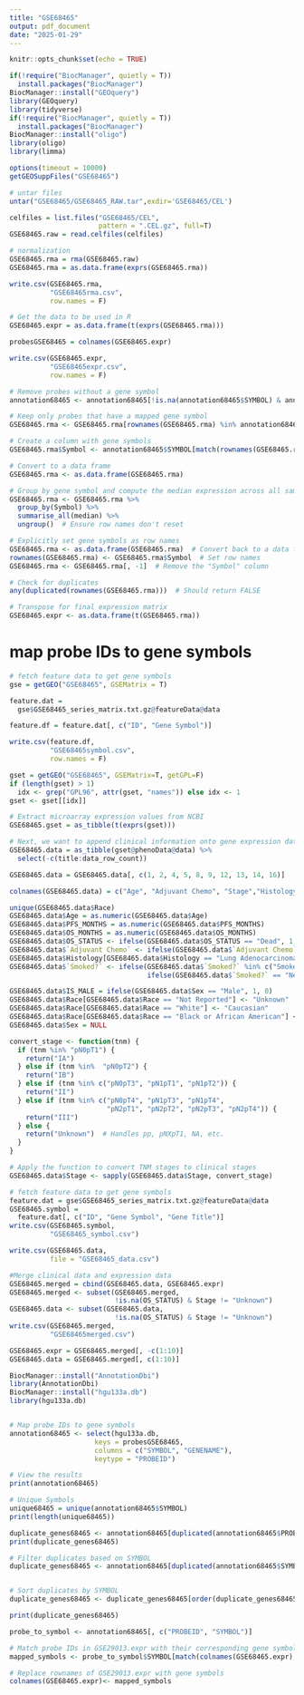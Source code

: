 ```yaml
---
title: "GSE68465"
output: pdf_document
date: "2025-01-29"
---
```


```r
knitr::opts_chunk$set(echo = TRUE)
```


```r
if(!require("BiocManager", quietly = T))
  install.packages("BiocManager")
BiocManager::install("GEOquery")
library(GEOquery)
library(tidyverse)
if(!require("BiocManager", quietly = T))
  install.packages("BiocManager")
BiocManager::install("oligo")
library(oligo)
library(limma)
```

```r
options(timeout = 10000)
getGEOSuppFiles("GSE68465")

# untar files
untar("GSE68465/GSE68465_RAW.tar",exdir='GSE68465/CEL')

celfiles = list.files("GSE68465/CEL",
                      pattern = ".CEL.gz", full=T)
GSE68465.raw = read.celfiles(celfiles)

# normalization 
GSE68465.rma = rma(GSE68465.raw)
GSE68465.rma = as.data.frame(exprs(GSE68465.rma))

write.csv(GSE68465.rma, 
          "GSE68465rma.csv",
          row.names = F)

# Get the data to be used in R
GSE68465.expr = as.data.frame(t(exprs(GSE68465.rma)))

probesGSE68465 = colnames(GSE68465.expr)

write.csv(GSE68465.expr, 
          "GSE68465expr.csv",
          row.names = F)

```

```r
# Remove probes without a gene symbol
annotation68465 <- annotation68465[!is.na(annotation68465$SYMBOL) & annotation68465$SYMBOL != "", ]

# Keep only probes that have a mapped gene symbol
GSE68465.rma <- GSE68465.rma[rownames(GSE68465.rma) %in% annotation68465$PROBEID, ]

# Create a column with gene symbols
GSE68465.rma$Symbol <- annotation68465$SYMBOL[match(rownames(GSE68465.rma), annotation68465$PROBEID)]

# Convert to a data frame
GSE68465.rma <- as.data.frame(GSE68465.rma)

# Group by gene symbol and compute the median expression across all samples
GSE68465.rma <- GSE68465.rma %>%
  group_by(Symbol) %>%
  summarise_all(median) %>%
  ungroup()  # Ensure row names don't reset

# Explicitly set gene symbols as row names
GSE68465.rma <- as.data.frame(GSE68465.rma)  # Convert back to a data frame
rownames(GSE68465.rma) <- GSE68465.rma$Symbol  # Set row names
GSE68465.rma <- GSE68465.rma[, -1]  # Remove the "Symbol" column

# Check for duplicates
any(duplicated(rownames(GSE68465.rma)))  # Should return FALSE

# Transpose for final expression matrix
GSE68465.expr <- as.data.frame(t(GSE68465.rma))
```

# map probe IDs to gene symbols
```r
# fetch feature data to get gene symbols
gse = getGEO("GSE68465", GSEMatrix = T)

feature.dat = 
  gse$GSE68465_series_matrix.txt.gz@featureData@data

feature.df = feature.dat[, c("ID", "Gene Symbol")]

write.csv(feature.df, 
          "GSE68465symbol.csv", 
          row.names = F)

gset = getGEO("GSE68465", GSEMatrix=T, getGPL=F)
if (length(gset) > 1) 
  idx <- grep("GPL96", attr(gset, "names")) else idx <- 1
gset <- gset[[idx]]

# Extract microarray expression values from NCBI
GSE68465.gset = as_tibble(t(exprs(gset)))

# Next, we want to append clinical information onto gene expression data
GSE68465.data = as_tibble(gset@phenoData@data) %>%
  select(-c(title:data_row_count))

GSE68465.data = GSE68465.data[, c(1, 2, 4, 5, 8, 9, 12, 13, 14, 16)]

colnames(GSE68465.data) = c("Age", "Adjuvant Chemo", "Stage","Histology", "PFS_MONTHS", "OS_MONTHS", "Race", "Sex", "Smoked?", "OS_STATUS")

unique(GSE68465.data$Race)
GSE68465.data$Age = as.numeric(GSE68465.data$Age)
GSE68465.data$PFS_MONTHS = as.numeric(GSE68465.data$PFS_MONTHS)
GSE68465.data$OS_MONTHS = as.numeric(GSE68465.data$OS_MONTHS)
GSE68465.data$OS_STATUS <- ifelse(GSE68465.data$OS_STATUS == "Dead", 1, 0)
GSE68465.data$`Adjuvant Chemo` <- ifelse(GSE68465.data$`Adjuvant Chemo` == "Yes", 1, 0)
GSE68465.data$Histology[GSE68465.data$Histology == "Lung Adenocarcinoma"] <- "Adenocarcinoma"
GSE68465.data$`Smoked?` <- ifelse(GSE68465.data$`Smoked?` %in% c("Smoked in the past", "Currently smoking"), "Yes",
                                  ifelse(GSE68465.data$`Smoked?` == "Never smoked", "No", "Unknown"))

GSE68465.data$IS_MALE = ifelse(GSE68465.data$Sex == "Male", 1, 0)
GSE68465.data$Race[GSE68465.data$Race == "Not Reported"] <- "Unknown"
GSE68465.data$Race[GSE68465.data$Race == "White"] <- "Caucasian"
GSE68465.data$Race[GSE68465.data$Race == "Black or African American"] <- "African American"
GSE68465.data$Sex = NULL

convert_stage <- function(tnm) {
  if (tnm %in% "pN0pT1") {
    return("IA")
  } else if (tnm %in%  "pN0pT2") {
    return("IB")
  } else if (tnm %in% c("pN0pT3", "pN1pT1", "pN1pT2")) {
    return("II")
  } else if (tnm %in% c("pN0pT4", "pN1pT3", "pN1pT4", 
                        "pN2pT1", "pN2pT2", "pN2pT3", "pN2pT4")) {
    return("III")
  } else {
    return("Unknown")  # Handles pp, pNXpT1, NA, etc.
  }
}

# Apply the function to convert TNM stages to clinical stages
GSE68465.data$Stage <- sapply(GSE68465.data$Stage, convert_stage)

# fetch feature data to get gene symbols
feature.dat = gse$GSE68465_series_matrix.txt.gz@featureData@data 
GSE68465.symbol = 
  feature.dat[, c("ID", "Gene Symbol", "Gene Title")]
write.csv(GSE68465.symbol, 
          "GSE68465_symbol.csv")

write.csv(GSE68465.data, 
          file = "GSE68465_data.csv")
```

```r
#Merge clinical data and expression data
GSE68465.merged = cbind(GSE68465.data, GSE68465.expr)
GSE68465.merged <- subset(GSE68465.merged,
                          !is.na(OS_STATUS) & Stage != "Unknown")
GSE68465.data <- subset(GSE68465.data,
                          !is.na(OS_STATUS) & Stage != "Unknown")
write.csv(GSE68465.merged, 
          "GSE68465merged.csv")

GSE68465.expr = GSE68465.merged[, -c(1:10)]
GSE68465.data = GSE68465.merged[, c(1:10)]
```

```r
BiocManager::install("AnnotationDbi")
library(AnnotationDbi)
BiocManager::install("hgu133a.db")
library(hgu133a.db)


# Map probe IDs to gene symbols
annotation68465 <- select(hgu133a.db,
                     keys = probesGSE68465,
                     columns = c("SYMBOL", "GENENAME"),
                     keytype = "PROBEID")

# View the results
print(annotation68465)

# Unique Symbols
unique68465 = unique(annotation68465$SYMBOL)
print(length(unique68465))

duplicate_genes68465 <- annotation68465[duplicated(annotation68465$PROBEID), ]
print(duplicate_genes68465)

# Filter duplicates based on SYMBOL
duplicate_genes68465 <- annotation68465[duplicated(annotation68465$SYMBOL) | duplicated(annotation68465$SYMBOL, fromLast = TRUE), ]


# Sort duplicates by SYMBOL
duplicate_genes68465 <- duplicate_genes68465[order(duplicate_genes68465$SYMBOL), ]

print(duplicate_genes68465)
``` 

```r
probe_to_symbol <- annotation68465[, c("PROBEID", "SYMBOL")]

# Match probe IDs in GSE29013.expr with their corresponding gene symbols
mapped_symbols <- probe_to_symbol$SYMBOL[match(colnames(GSE68465.expr), probe_to_symbol$PROBEID)]

# Replace rownames of GSE29013.expr with gene symbols
colnames(GSE68465.expr)<- mapped_symbols
```





